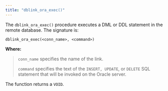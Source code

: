 ```yaml
---
title: "dblink_ora_exec()"
---
```


<div id="dblink_ora_exec" class="registered_link"></div>


The `dblink_ora_exec()` procedure executes a DML or DDL statement in the remote database. The signature is:

``` text
dblink_ora_exec(<conn_name>, <command>)
```

**Where:**

> `conn_name` specifies the name of the link.
>
> `command` specifies the text of the `INSERT, UPDATE`, or `DELETE` SQL statement that will be invoked on the Oracle server.

The function returns a `VOID`.
